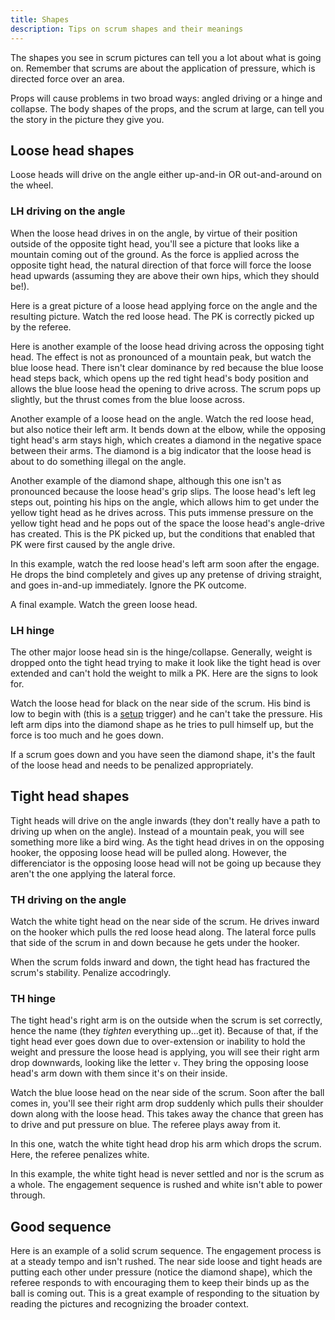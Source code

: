 ```yaml
---
title: Shapes
description: Tips on scrum shapes and their meanings
---
```



The shapes you see in scrum pictures can tell you a lot about what is going on. Remember that scrums are about the application of pressure, which is directed force over an area.

Props will cause problems in two broad ways: angled driving or a hinge and collapse. The body shapes of the props, and the scrum at large, can tell you the story in the picture they give you.

## Loose head shapes

Loose heads will drive on the angle either up-and-in OR out-and-around on the wheel.

### LH driving on the angle

When the loose head drives in on the angle, by virtue of their position outside of the opposite tight head, you'll see a picture that looks like a mountain coming out of the ground. As the force is applied across the opposite tight head, the natural direction of that force will force the loose head upwards (assuming they are above their own hips, which they should be!).

Here is a great picture of a loose head applying force on the angle and the resulting picture. Watch the red loose head. The PK is correctly picked up by the referee.

<GDriveVideo src='https://drive.google.com/file/d/1OFGhsbf3bLdiiUYAUFMQvHihFkAb4k9k/preview' />

Here is another example of the loose head driving across the opposing tight head. The effect is not as pronounced of a mountain peak, but watch the blue loose head. There isn't clear dominance by red because the blue loose head steps back, which opens up the red tight head's body position and allows the blue loose head the opening to drive across. The scrum pops up slightly, but the thrust comes from the blue loose across.

<GDriveVideo src='https://drive.google.com/file/d/1jKWNVXX2VnNm2aSDwWa9FSZCRivkb6B-/preview' />

Another example of a loose head on the angle. Watch the red loose head, but also notice their left arm. It bends down at the elbow, while the opposing tight head's arm stays high, which creates a diamond in the negative space between their arms. The diamond is a big indicator that the loose head is about to do something illegal on the angle.

<GDriveVideo src='https://drive.google.com/file/d/1LhZqbjS8Yddu0DaMwwbk7zb36S_ZpaRg/preview' />

Another example of the diamond shape, although this one isn't as pronounced because the loose head's grip slips. The loose head's left leg steps out, pointing his hips on the angle, which allows him to get under the yellow tight head as he drives across. This puts immense pressure on the yellow tight head and he pops out of the space the loose head's angle-drive has created. This is the PK picked up, but the conditions that enabled that PK were first caused by the angle drive.

<GDriveVideo src='https://drive.google.com/file/d/1O3lsitu3xeeoF-SebRaRueqprNYu5W2n/preview' />

In this example, watch the red loose head's left arm soon after the engage. He drops the bind completely and gives up any pretense of driving straight, and goes in-and-up immediately. Ignore the PK outcome.

<GDriveVideo src='https://drive.google.com/file/d/1FKAU0Dqq9Q_2rNYavds6lTFw47HGj9O8/preview' />

A final example. Watch the green loose head.

<GDriveVideo src='https://drive.google.com/file/d/1udSODhPz7hTUW-iQoC8fuz4nGtwUPksT/preview' />

### LH hinge

The other major loose head sin is the hinge/collapse. Generally, weight is dropped onto the tight head trying to make it look like the tight head is over extended and can't hold the weight to milk a PK. Here are the signs to look for.

Watch the loose head for black on the near side of the scrum. His bind is low to begin with (this is a [setup](/referee-resources/continuing-education/scrum/setup) trigger) and he can't take the pressure. His left arm dips into the diamond shape as he tries to pull himself up, but the force is too much and he goes down.

<GDriveVideo src='https://drive.google.com/file/d/173CpTYXyL5E1HwUMDcq6QcQsChKKC3rM/preview' />

If a scrum goes down and you have seen the diamond shape, it's the fault of the loose head and needs to be penalized appropriately.

## Tight head shapes

Tight heads will drive on the angle inwards (they don't really have a path to driving up when on the angle). Instead of a mountain peak, you will see something more like a bird wing. As the tight head drives in on the opposing hooker, the opposing loose head will be pulled along. However, the differenciator is the opposing loose head will not be going up because they aren't the one applying the lateral force.

### TH driving on the angle

Watch the white tight head on the near side of the scrum. He drives inward on the hooker which pulls the red loose head along. The lateral force pulls that side of the scrum in and down because he gets under the hooker.

<GDriveVideo src='https://drive.google.com/file/d/1cwHH7rbHzqcSf7L5KNLyv8yem32b_APT/preview' />

When the scrum folds inward and down, the tight head has fractured the scrum's stability. Penalize accodringly.

### TH hinge

The tight head's right arm is on the outside when the scrum is set correctly, hence the name (they _tighten_ everything up...get it). Because of that, if the tight head ever goes down due to over-extension or inability to hold the weight and pressure the loose head is applying, you will see their right arm drop downwards, looking like the letter `v`. They bring the opposing loose head's arm down with them since it's on their inside.

Watch the blue loose head on the near side of the scrum. Soon after the ball comes in, you'll see their right arm drop suddenly which pulls their shoulder down along with the loose head. This takes away the chance that green has to drive and put pressure on blue. The referee plays away from it.

<GDriveVideo src='https://drive.google.com/file/d/1tLnHvj4fIFXxQw-vrOcWKbP-DEq8e-6D/preview' />

In this one, watch the white tight head drop his arm which drops the scrum. Here, the referee penalizes white.

<GDriveVideo src='https://drive.google.com/file/d/17Ofpmh947X_7PDk5P61L07eewUHZ_HOg/preview' />

In this example, the white tight head is never settled and nor is the scrum as a whole. The engagement sequence is rushed and white isn't able to power through.

<GDriveVideo src='https://drive.google.com/file/d/1LUF_62TDNMdqnX3LCiqV3o7MlUPCEXPS/preview' />

## Good sequence

Here is an example of a solid scrum sequence. The engagement process is at a steady tempo and isn't rushed. The near side loose and tight heads are putting each other under pressure (notice the diamond shape), which the referee responds to with encouraging them to keep their binds up as the ball is coming out. This is a great example of responding to the situation by reading the pictures and recognizing the broader context.

<GDriveVideo src='https://drive.google.com/file/d/1a-ArPddLRzDnycqONrg9StYFTY1px_O0/preview' />
